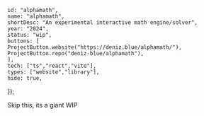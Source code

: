	id: "alphamath",
	name: "alphamath",
	shortDesc: "An experimental interactive math engine/solver",
	year: "2024",
	status: "wip",
	buttons: [
	ProjectButton.website("https://deniz.blue/alphamath/"),
	ProjectButton.repo("deniz-blue/alphamath"),
	],
	tech: ["ts","react","vite"],
	types: ["website","library"],
	hide: true,
});

Skip this, its a giant WIP
